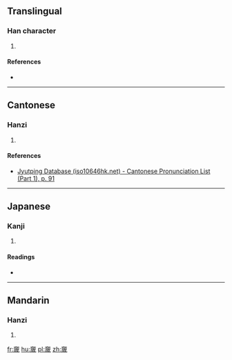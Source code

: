 ==Translingual==

===Han character===
{{Han char|rn=37|rad=大|as=13|sn=16|four=|canj=KYMH|ids=⿱大歲}}

# {{defn|Han|sort=大13}}

====References====
* {{Han ref|kx=0254.100|dkj=06013|dj=0516.010|hdz=10549.130|uh=596F|ud=22895}}

----

==Cantonese==

===Hanzi===
{{yue-hanzi|jyut=[[kut3]], [[kwut3]]|y=kut3, kwut3}}

# {{defn|lang=yue|sort=大13}}

====References====
* [http://www.iso10646hk.net/jp/document/download.jsp Jyutping Database (iso10646hk.net) - Cantonese Pronunciation List (Part 1), p. 91]

----

==Japanese==

===Kanji===
{{ja-kanji|grade=|rs=大13}}

# {{defn|lang=ja|sort=大13}}

====Readings====
* {{ja-readings|on=[[かつ]] (katsu), [[かち]] (kachi)|kun=[[おおきい]] (ookii), [[ひろびろと]] (hirobiroto)}}

----

==Mandarin==

===Hanzi===
{{cmn-hanzi|pin=[[huò]] ([[huo4]])|wg=huo<sup>4</sup>}}

# {{defn|lang=cmn|sort=大13}}

[[fr:奯]]
[[hu:奯]]
[[pl:奯]]
[[zh:奯]]
